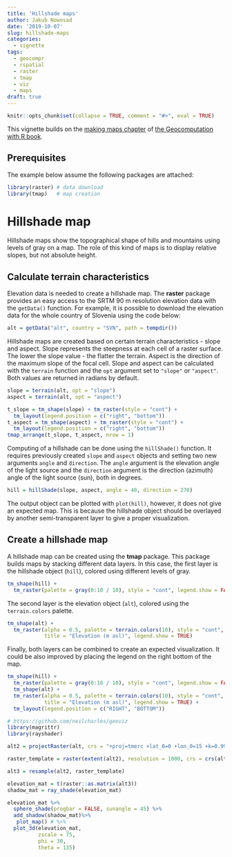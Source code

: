 ```yaml
---
title: 'Hillshade maps'
author: Jakub Nowosad
date: '2019-10-07'
slug: hillshade-maps
categories:
  - vignette
tags:
  - geocompr
  - rspatial
  - raster
  - tmap
  - viz
  - maps
draft: true
---
```


```r
knitr::opts_chunk$set(collapse = TRUE, comment = "#>", eval = TRUE)
```

This vignette builds on the [making maps chapter](https://geocompr.robinlovelace.net/adv-map.html) of [the Geocomputation with R book](https://geocompr.github.io/).

## Prerequisites {-}

The example below assume the following packages are attached:

```r
library(raster) # data download
library(tmap)   # map creation
```

# Hillshade map

Hillshade maps show the topographical shape of hills and mountains using levels of gray on a map.
The role of this kind of maps is to display relative slopes, but not absolute height.

## Calculate terrain characteristics 

Elevation data is needed to create a hillshade map.
The **raster** package provides an easy access to the SRTM 90 m resolution elevation data with the `getData()` function.
For example, it is possible to download the elevation data for the whole country of Slovenia using the code below:

```r
alt = getData("alt", country = "SVN", path = tempdir())
```

Hillshade maps are created based on certain terrain characteristics - slope and aspect.
Slope represents the steepness at each cell of a raster surface.
The lower the slope value - the flatter the terrain.
Aspect is the direction of the maximum slope of the focal cell.
Slope and aspect can be calculated with the `terrain` function and the `opt` argument set to `"slope"` or `"aspect"`.
Both values are returned in radians by default.

```r
slope = terrain(alt, opt = "slope")
aspect = terrain(alt, opt = "aspect")
```

```r
t_slope = tm_shape(slope) + tm_raster(style = "cont") +
  tm_layout(legend.position = c("right", "bottom"))
t_aspect = tm_shape(aspect) + tm_raster(style = "cont") + 
  tm_layout(legend.position = c("right", "bottom"))
tmap_arrange(t_slope, t_aspect, nrow = 1)
```

<!-- add plots of slope and as pect -->
<!-- explain what's that  -->

Computing of a hillshade can be done using the `hillShade()` function. 
It requires previously created `slope` and `aspect` objects and setting two new arguments `angle` and `direction`.
The `angle` argument is the elevation angle of the light source and the `direction` argument is the direction (azimuth) angle of the light source (sun), both in degrees.

```r
hill = hillShade(slope, aspect, angle = 40, direction = 270)
```

The output object can be plotted with `plot(hill)`, however, it does not give an expected map.
This is because the hillshade object should be overlayed by another semi-transparent layer to give a proper visualization.

## Create a hillshade map

A hillshade map can be created using the **tmap** package.
This package builds maps by stacking different data layers.
In this case, the first layer is the hillshade object (`hill`), colored using different levels of gray.

```r
tm_shape(hill) +
  tm_raster(palette = gray(0:10 / 10), style = "cont", legend.show = FALSE)
```

The second layer is the elevation object (`alt`), colored using the `terrain.colors` palette.

```r
tm_shape(alt) +
  tm_raster(alpha = 0.5, palette = terrain.colors(10), style = "cont",
            title = "Elevation (m asl)", legend.show = TRUE)
```

Finally, both layers can be combined to create an expected visualization.
It could be also improved by placing the legend on the right bottom of the map.

```r
tm_shape(hill) +
  tm_raster(palette = gray(0:10 / 10), style = "cont", legend.show = FALSE) +
  tm_shape(alt) +
  tm_raster(alpha = 0.5, palette = terrain.colors(10), style = "cont",
            title = "Elevation (m asl)", legend.show = TRUE) +
  tm_layout(legend.position = c("RIGHT", "BOTTOM"))
```

```r
# https://github.com/neilcharles/geoviz
library(magrittr)
library(rayshader)

alt2 = projectRaster(alt, crs = "+proj=tmerc +lat_0=0 +lon_0=15 +k=0.9999 +x_0=500000 +y_0=-5000000 +ellps=bessel +towgs84=682,-203,480,0,0,0,0 +units=m +no_defs")

raster_template = raster(extent(alt2), resolution = 1000, crs = crs(alt2))

alt3 = resample(alt2, raster_template)

elevation_mat = t(raster::as.matrix(alt3))
shadow_mat = ray_shade(elevation_mat)

elevation_mat %>%
  sphere_shade(progbar = FALSE, sunangle = 45) %>%
  add_shadow(shadow_mat)%>%
   plot_map() # %>%
  plot_3d(elevation_mat,
          zscale = 75,
          phi = 30,
          theta = 135)
```
